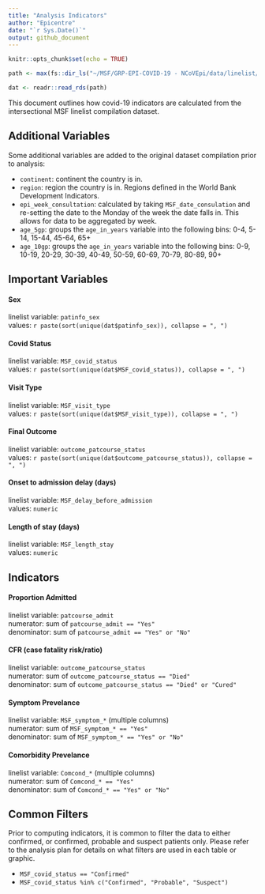 ```yaml
---
title: "Analysis Indicators"
author: "Epicentre"
date: "`r Sys.Date()`"
output: github_document
---
```


```r
knitr::opts_chunk$set(echo = TRUE)

path <- max(fs::dir_ls("~/MSF/GRP-EPI-COVID-19 - NCoVEpi/data/linelist/world", regexp = "[.]rds$"))

dat <- readr::read_rds(path) 
```

This document outlines how covid-19 indicators are calculated from the intersectional MSF linelist compilation dataset.

## Additional Variables

Some additional variables are added to the original dataset compilation prior to analysis:

- `continent`: continent the country is in.
- `region`: region the country is in. Regions defined in the World Bank Development Indicators.
- `epi_week_consultation`: calculated by taking `MSF_date_consulation` and re-setting the date to the Monday of the week the date falls in. This allows for data to be aggregated by week.
- `age_5gp`: groups the `age_in_years` variable into the following bins: 0-4, 5-14, 15-44, 45-64, 65+
- `age_10gp`: groups the `age_in_years` variable into the following bins: 0-9, 10-19, 20-29, 30-39, 40-49, 50-59, 60-69, 70-79, 80-89, 90+

## Important Variables

#### Sex

linelist variable: `patinfo_sex`  
values: `r paste(sort(unique(dat$patinfo_sex)), collapse = ", ")`

#### Covid Status

linelist variable: `MSF_covid_status`  
values: `r paste(sort(unique(dat$MSF_covid_status)), collapse = ", ")`

#### Visit Type

linelist variable: `MSF_visit_type`  
values: `r paste(sort(unique(dat$MSF_visit_type)), collapse = ", ")`

#### Final Outcome

linelist variable: `outcome_patcourse_status`  
values: `r paste(sort(unique(dat$outcome_patcourse_status)), collapse = ", ")`

#### Onset to admission delay (days)

linelist variable: `MSF_delay_before_admission`  
values: `numeric`

#### Length of stay (days)

linelist variable: `MSF_length_stay`  
values: `numeric`

## Indicators

#### Proportion Admitted

linelist variable: `patcourse_admit`  
numerator: sum of `patcourse_admit == "Yes"`  
denominator: sum of `patcourse_admit == "Yes" or "No"`

#### CFR (case fatality risk/ratio)

linelist variable: `outcome_patcourse_status`  
numerator: sum of `outcome_patcourse_status == "Died"`  
denominator: sum of `outcome_patcourse_status == "Died" or "Cured"`

#### Symptom Prevelance

linelist variable: `MSF_symptom_*` (multiple columns)  
numerator: sum of `MSF_symptom_* == "Yes"`  
denominator: sum of `MSF_symptom_* == "Yes" or "No"`

#### Comorbidity Prevelance

linelist variable: `Comcond_*` (multiple columns)  
numerator: sum of `Comcond_* == "Yes"`  
denominator: sum of `Comcond_* == "Yes" or "No"`

## Common Filters

Prior to computing indicators, it is common to filter the data to either confirmed, or confirmed, probable and suspect patients only. Please refer to the analysis plan for details on what filters are used in each table or graphic.

- `MSF_covid_status == "Confirmed"`
- `MSF_covid_status %in% c("Confirmed", "Probable", "Suspect")`

<br>
